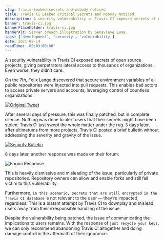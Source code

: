 ```yaml
---
slug: travis-leaked-secrets-and-nobody-noticed
title: Travis CI Leaked Critical Secrets and Nobody Noticed
description: A security vulnerability in Travis CI exposed secrets of open source projects, giving perpetrators lateral access to thousands of organizations. Even worse, they didn’t care.
banner: travis-ci.jpg
bannerPlaceholder: travis-ci.jpg
bannerAlt: Server breach illustration by Genevieve Luna.
tags: ['development', 'security', 'vulnerability']
date: 2021-09-14
readTime: '00:03:00:00'
---
```


A security vulnerability in Travis CI exposed secrets of open source projects, giving perpetrators lateral access to thousands of organizations. Even worse, they didn’t care.

On the 7th, Felix Lange discovered that secure environment variables of all public repositories were injected into pull requests. This enables bad actors to access private servers and accounts, leveraging control of countless organizations.

[![Original Tweet](travis-ci-tweet.jpg)](https://twitter.com/peter_szilagyi/status/1437649838477283330)

After several days of pressure, this was finally patched, but in complete silence. Nothing was done to alert users that their secrets might have been stolen; Travis CI just swept the whole matter under the rug.
3 days later, after ultimatums from more projects, Travis CI posted a brief bulletin without addressing the severity and gravity of the issue.

[![Security Bulletin](travis-ci-bulletin.jpg)](https://blog.travis-ci.com/2021-09-13-bulletin)

8 days later, another response was made on their forum:

![Forum Response](travis-ci-response.jpg)

This is heavily dismissive and misleading of the issue, particularly of private repositories. Repository owners can allow and enable forks and still fall victim to this vulnerability.

Furthermore, `in this scenario, secrets that are still encrypted in the Travis CI database` is not relevant to the user — they’re impacted, regardless. This is a blatant attempt by Travis CI to downplay and mislead users away from their irresponsible handling of the issue.

Despite the vulnerability being patched, the issue of communicating the implications to users remains. With the response of `just recycle your keys`, we can only recommend abandoning Travis CI altogether and doing damage control in the aftermath of their ignorance.
